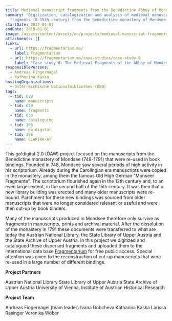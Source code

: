 ```yaml
---
title: Medieval manuscript fragments from the Benedictine Abbey of Mondsee
summary: "Digitization, catalogization and analysis of medieval manuscript
  fragments (8-15th century) from the Benedictine monastery of Mondsee "
startDate: 2017-01-01
endDate: 2019-01-01
image: /assets/content/assets/en/projects/medieval-manuscript-fragments-benedictine-abbey-mondsee/fragmentarium_f-ke4l_cod3671_initiale_rekonstruktion.jpg_max-1.jpg
attachments: []
links:
  - url: https://fragmentarium.ms/
    label: Fragmentarium
  - url: https://fragmentarium.ms/case-studies/case-study-8
    label: "Case study 8: The Medieval Fragments of the Abbey of Mondsee"
responsiblePersons:
  - Andreas Fingernagel
  - Katharina Kaska
hostingOrganizations:
  - Österreichische Nationalbibliothek (ÖNB)
tags:
  - tid: 628
    name: manuscripts
  - tid: 629
    name: fragments
  - tid: 630
    name: cataloguing
  - tid: 166
    name: go!digital
  - tid: 366
    name: CLARIAH-AT
---
```

This go!digital-2.0 (ÖAW) project focused on the manuscripts from the Benedictine monastery of Mondsee (748-1791) that were re-used in book bindings. Founded in 748, Mondsee saw several periods of high activity in his scriptorium. Already during the Carolingian era manuscripts were copied in the monastery, among them the famous Old High German "Monseer Fragmente". The scriptorium flourished again in the 12th century and, to an even larger extent, in the second half of the 15th century. It was then that a new library building was erected and many older manuscripts were re-bound. Parchment for these new bindings was sourced from older manuscripts that were no longer considered relevant or useful and were then cut-up by book binders.

Many of the manuscripts produced in Mondsee therefore only survive as fragments in manuscripts, prints and archival material. After the dissolution of the monastery in 1791 these documents were transferred to what are today the Austrian National Library, the State Library of Upper Austria and the State Archive of Upper Austria. In this project we digitized and catalogued these dispersed fragments and uploaded them to the international data base [Fragmentarium](http://www.fragmentarium.ms) for free public access. Special attention was given to the reconstruction of cut-up manuscripts that were re-used in a large number of different bindings.

**Project Partners**

Austrian National Library
State Library of Upper Austria
State Archive of Upper Austria
University of Vienna, Institute of Austrian Historical Research

**Project Team**

Andreas Fingernagel (team leader)
Ivana Dobcheva
Katharina Kaska
Larissa Rasinger
Veronika Wöber
